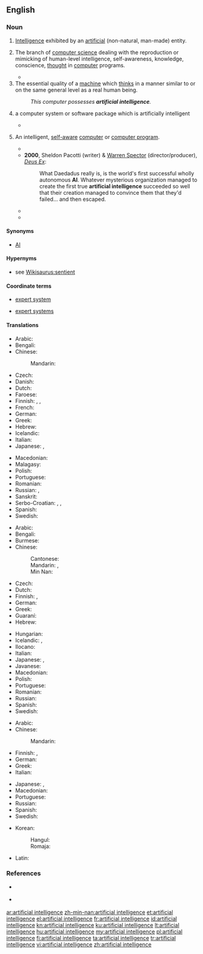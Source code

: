 ==English==
{{wikipedia}}

===Noun===
{{en-noun|head=[[artificial]] [[intelligence]]}}

# [[intelligence|Intelligence]] exhibited by an [[artificial]] (non-natural, man-made) entity.
# {{context|artificial intelligence|lang=en}} The branch of [[computer science]] dealing with the reproduction or mimicking of human-level intelligence, self-awareness, knowledge, conscience, [[thought]] in [[computer]] programs.
#* {{quote-book
 | year       = 1988
 | first      = Marvin
 | last       = Minsky
 | authorlink = Marvin Minsky
 | title      = The Society of Mind
 | passage    = Research in the modern science of '''Artificial Intelligence''' started only in the 1950's, stimulated by the invention of modern computers. This inspired a flood of new ideas about how machines could do what only minds had done previously.
}}
# The essential quality of a [[machine]] which [[think]]s in a manner similar to or on the same general level as a real human being.
#: ''This computer possesses '''artificial intelligence'''.''
# {{context|computing|lang=en}} a computer system or software package which is artificially intelligent
#* {{quote-news
 | date       = 2013-03-19
 | author     = 
 | title      = Sniper: Ghost Warrior 2 review – scope for improvement
 | newspaper  = The Metro (UK)
 | url        = http://metro.co.uk/2013/03/19/sniper-ghost-warrior-2-review-scope-for-improvement-3548339/
 | passage    = The original Sniper: Ghost Warrior was a surprise hit when it was released in 2010. A surprise because it seemed an unequivocally awful game, with half broken graphics and '''artificial intelligence''', a tediously linear story campaign, and an undernourished multiplayer mode.
}}
# {{context|chiefly|science fiction|lang=en}} An intelligent, [[self-aware]] [[computer]] or [[computer program]].
#* {{quote-book
 | year       = 1973
 | first      = Gardner
 | last       = Dozois
 | authorlink = Gardner Dozois
 | title      = Chains of the Sea
 | section    = Chains of the Sea
 | page       = 83
 | isbn       = 9780840763143
 | passage    = While the humans scurried in confusion, the '''Artificial Intelligence''' (AI) created by MIT/Bell Labs linked itself into the network of high-speed, twentieth generation computers placed at its disposal by a Red Alert Priority, evaluated data thoughtfully for a minute and a half and then proceeded to get in touch with its opposite number in the Russian Republics.
}}
#* '''2000''', Sheldon Pacotti (writer) & [[wikipedia:Warren Spector|Warren Spector]] (director/producer), ''[[wikipedia:Deus Ex|Deus Ex]]'':
#*: What Daedadus really is, is the world's first successful wholly autonomous '''AI'''. Whatever mysterious organization managed to create the first true '''artificial intelligence''' succeeded so well that their creation managed to convince them that they'd failed... and then escaped.
#* {{quote-video
 | year       = 2001
 | date       = January 15
 | people     = [[wikipedia:Walter Jon Williams|Walter Jon Williams]] (screenwriter)
 | title      = All Great Neptune's Ocean
 | series     = Andromeda
 | season     = 1
 | number     = 10
 | passage    = Dylan Hunt: "This is Captain Dylan Hunt of the High Guard. Investigation has shown that an '''Artificial Intelligence''' was involved in the tragic death of your President. In such a case, Commonwealth law demands that the AI's personality be completely erased."
}}
#* {{quote-book
 | year       = 2009
 | title      = Terminator and Philosophy: I'll Be Back, Therefore I Am
 | first      = Josh
 | last       = Weisberg
 | chapter    = It Stands to Reason: Skynet and Self-preservation
 | isbn       = 9780470447987
 | passage    = Also remember that Skynet's an '''artificial ''intelligence'''''.  Intelligence, for our purpose, means being able to use reason in order to achieve your goals.
}}

====Synonyms====
* [[AI]]

====Hypernyms====
* {{sense|self-aware computer}} see [[Wikisaurus:sentient]]

====Coordinate terms====
* {{sense|deployed product}} [[expert system]]
* {{sense|subbranch of computer science}} [[expert systems]]

====Translations====
{{trans-top|intelligence exhibited by an artificial entity}}
* Arabic: {{t|ar|ذَكَاء اِصْطِنَاعِيّ|m}}
* Bengali: {{t|bn|কৃত্রিম বুদ্ধিমত্তা|sc=Beng}}
* Chinese:
*: Mandarin: {{t+|cmn|人工智能|tr=réngōng zhìnéng|sc=Hani}}
* Czech: {{t|cs|umělá inteligence|f}}
* Danish: {{t|da|kunstig intelligens|c}}
* Dutch: {{t|nl|kunstmatige intelligentie|f}}
* Faroese: {{t|fo|gjørt vit|n}}
* Finnish: {{t|fi|keinoäly}}, {{t|fi|tekoäly}}, {{t+|fi|äly}}
* French: {{t+|fr|intelligence artificielle|f}}
* German: {{t|de|künstliche Intelligenz}}
* Greek: {{t+|el|τεχνητή νοημοσύνη|f}}
* Hebrew: {{t+|he|אינטליגנציה מלאכותית|f|tr=inteligentsyah melakhutit|sc=Hebr}}
* Icelandic: {{t|is|gervigreind|f}}
* Italian: {{t|it|intelligenza artificiale}}
* Japanese: {{t|ja|人工知能|tr=じんこうちのう, jinkō chinō}}, {{t|ja|アーティフィシャルインテリジェンス|tr=ātifisharuinterijensu}}
{{trans-mid}}
* Macedonian: {{t|mk|вештачка интелигенција|f}}
* Malagasy: {{t+|mg|haranita-tsaina voatrolombelona}}
* Polish: {{t|pl|sztuczna inteligencja|f}}
* Portuguese: {{t+|pt|inteligência artificial}}
* Romanian: {{t+|ro|inteligență artificială|f}}
* Russian: {{t|ru|иску́сственный интелле́кт|m}}, {{t+|ru|ИИ́|m}}
* Sanskrit: {{t|sa|कृत्रिम बुद्धिमता|f|tr=kritrima buddhimatā|sc=Deva}}
* Serbo-Croatian: {{t|sh|umetna inteligencija}}, {{t|sh|umjetna inteligencija}}, {{t|sh|veštačka inteligencija}}
* Spanish: {{t+|es|inteligencia artificial}}
* Swedish: {{t|sv|artificiell intelligens|c}}
{{trans-bottom}}

{{trans-top|branch of computer science}}
* Arabic: {{t|ar|ذَكَاء اِصْطِنَاعِيّ|m}}
* Bengali: {{t|bn|কৃত্রিম বুদ্ধিমত্তা|sc=Beng}}
* Burmese: {{t|my|ဉာဏ်တု|tr=nyantu|sc=Mymr}}
* Chinese:
*: Cantonese: {{t|yue|人工智能|tr=jan4 gung1 zi3 nang4|sc=Hani}}
*: Mandarin: {{t+|cmn|人工智能|tr=réngōng zhìnéng|sc=Hani}}, {{t+|cmn|人工智慧|tr=réngōng zhìhuì|sc=Hani}}
*: Min Nan: {{t|nan|人工智能|tr=jîn-kang tì-lêng, lîn-kang tì-lêng|sc=Hani}}
* Czech: {{t|cs|umělá inteligence|f}}
* Dutch: {{t|nl|kunstmatige intelligentie|f}}
* Finnish: {{t|fi|keinoäly}}, {{t|fi|tekoäly}}
* German: {{t|de|künstliche Intelligenz}}
* Greek: {{t+|el|τεχνητή νοημοσύνη|f}}
* Guaraní: {{t|gn|ava japopyre arandu}}
* Hebrew: {{t+|he|בִּינָה מְלָאכוּתִית|f|tr=biná melakhutít|sc=Hebr}}
{{trans-mid}}
* Hungarian: {{t+|hu|mesterséges intelligencia}}
* Icelandic: {{t|is|gervigreind|f}}, {{t|is|gervigreindarfræði|f}}
* Ilocano: {{t|ilo|parbo a saririt}}
* Italian: {{t|it|intelligenza artificiale}}
* Japanese: {{t|ja|人工知能|tr=じんこうちのう, jinkō chinō}}, {{t|ja|アーティフィシャルインテリジェンス|tr=ātifisharuinterijensu}}
* Javanese: {{t|jv|ꦏꦕꦼꦂꦝꦱꦤ꧀​ꦒꦮꦺꦪꦤ꧀|tr=kacerdhasan gawéyan}}
* Macedonian: {{t|mk|вештачка интелигенција|f}}
* Polish: {{t|pl|sztuczna inteligencja|f}}
* Portuguese: {{t+|pt|inteligência artificial}}
* Romanian: {{t+|ro|inteligență artificială}}
* Russian: {{t|ru|иску́сственный интелле́кт|m}}
* Spanish: {{t+|es|inteligencia artificial}}
* Swedish: {{t|sv|artificiell intelligens|c}}
{{trans-bottom}}

{{trans-top|quality of a machine}}
* Arabic: {{t|ar|ذَكَاء اِصْطِنَاعِيّ|m}}
* Chinese:
*: Mandarin: {{t+|cmn|人工智能|tr=réngōng zhìnéng|sc=Hani}}
* Finnish: {{t|fi|keinoäly}}, {{t|fi|tekoäly}}
* German: {{t|de|künstliche Intelligenz}}
* Greek: {{t+|el|τεχνητή νοημοσύνη|f}}
* Italian: {{t|it|intelligenza artificiale}}
{{trans-mid}}
* Japanese: {{t|ja|人工知能|tr=じんこうちのう, jinkō chinō}}, {{t|ja|アーティフィシャルインテリジェンス|tr=ātifisharuinterijensu}}
* Macedonian: {{t|mk|вештачка интелигенција|f}}
* Portuguese: {{t+|pt|inteligência artificial}}
* Russian: {{t|ru|иску́сственный интелле́кт|m}}
* Spanish: {{t+|es|inteligencia artificial|f}}
* Swedish: {{t|sv|artificiell intelligens|c}}
{{trans-bottom}}

{{checktrans-top|translations to be checked}}
* Korean:
*: Hangul: {{t|ko|인공 지능}}
*: Romaja: {{t|ko|ingong jineung}}
* Latin: {{t-check|la|intelligentia artificialis|f}}
{{trans-bottom}}

===References===
* {{sense|self-aware computer}} {{R:Brave New Words|10}}
* {{sense|self-aware computer}} {{R:OED SF|440|artificial intelligence n.}}

[[ar:artificial intelligence]]
[[zh-min-nan:artificial intelligence]]
[[et:artificial intelligence]]
[[el:artificial intelligence]]
[[fr:artificial intelligence]]
[[id:artificial intelligence]]
[[kn:artificial intelligence]]
[[ku:artificial intelligence]]
[[lt:artificial intelligence]]
[[hu:artificial intelligence]]
[[my:artificial intelligence]]
[[pl:artificial intelligence]]
[[fi:artificial intelligence]]
[[ta:artificial intelligence]]
[[tr:artificial intelligence]]
[[vi:artificial intelligence]]
[[zh:artificial intelligence]]
